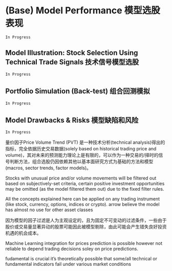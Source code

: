 # (Base) Model Performance 模型选股表现

`In Progress`

## Model Illustration: Stock Selection Using Technical Trade Signals 技术信号模型选股 

`In Progress`

## Portfolio Simulation (Back-test) 组合回测模拟

`In Progress`

## Model Drawbacks & Risks 模型缺陷和风险

`In Progress`

量价因子Price Volume Trend ($\text{PVT}$) 是一种技术分析(technical analysis)得出的指标，完全依据历史交易数据(solely based on historical trading price and volume)，其对未来的预测能力理论上是有限的，可以作为一种交易的/择时的信号判断方法，组合选股仍因依赖其他以基本面研究方式为基础的方法和模型 (macros, sector trends, factor models)。

Stocks with unusual price and/or volume movements will be filtered out based on subjectively-set criteria, certain positive investment opportunities may be omitted (as the model filtered them out) due to the fixed filter rules.

All the concepts explained here can be applied on any trading instrument (like stock, currency, options, indices or crypto).
arrow believe the model has almost no use for other asset classes

因为模型的因子过滤是人为主观设定的，且为固定不可变动的过滤条件，一些由于股价或交易量显著异动的股票可能因此被模型剔除，由此可能会产生错失良好投资机遇的机会成本。

Machine Learning integration for prices prediction is possible however not reliable to depend trading decisions soley on price predictions.

fudamental is crucial it's theoretically possible that some/all technical or fundamental indicators fail under various market conditions  